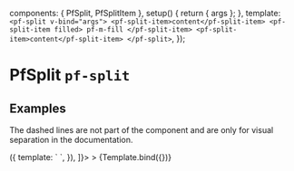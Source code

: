 

  components: { PfSplit, PfSplitItem },
  setup() {
    return { args };
  },
  template: `
    <pf-split v-bind="args">
      <pf-split-item>content</pf-split-item>
      <pf-split-item filled>
        pf-m-fill
      </pf-split-item>
      <pf-split-item>content</pf-split-item>
    </pf-split>
  `,
});


<Meta title="Layouts/Split" component={PfSplit} subcomponents={{PfSplitItem}} />

# PfSplit `pf-split`

## Examples

The dashed lines are not part of the component and are only for visual separation in the documentation.

<Canvas withSource="open">
  <Story
    name="Split"
    args={{gutter: true}}
    decorators={[
      () => ({
        template: `
          <story class="docs-layout-outline" />
        `,
      }),
    ]}>
  >
    {Template.bind({})}
  </Story>
</Canvas>

<ArgsTable story="Split" />
